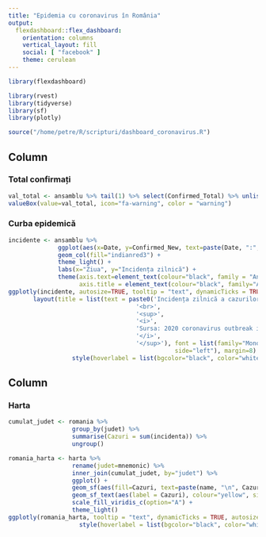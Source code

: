 ```yaml
---
title: "Epidemia cu coronavirus în România"
output: 
  flexdashboard::flex_dashboard:
    orientation: columns
    vertical_layout: fill
    social: [ "facebook" ]
    theme: cerulean
---
```


```r
library(flexdashboard)
```

```r
library(rvest)
library(tidyverse)
library(sf)
library(plotly)

source("/home/petre/R/scripturi/dashboard_coronavirus.R")
```


Column {data-width=400}
-----------------------------------------------------------------------

### Total confirmați {data-heigth=100}

```r
val_total <- ansamblu %>% tail(1) %>% select(Confirmed_Total) %>% unlist() %>% unname()
valueBox(value=val_total, icon="fa-warning", color = "warning")
```

### Curba epidemică {data-heigth=300}

```r
incidente <- ansamblu %>% 
              ggplot(aes(x=Date, y=Confirmed_New, text=paste(Date, ":", Confirmed_New, "cazuri") )) + 
              geom_col(fill="indianred3") + 
              theme_light() + 
              labs(x="Ziua", y="Incidența zilnică") +
              theme(axis.text=element_text(colour="black", family = "Andale Mono"), 
                    axis.title = element_text(colour="black", family="Andale Mono"))
ggplotly(incidente, autosize=TRUE, tooltip = "text", dynamicTicks = TRUE) %>%
       layout(title = list(text = paste0('Incidența zilnică a cazurilor confirmate',
                                    '<br>',
                                    '<sup>',
                                    '<i>', 
                                    'Sursa: 2020 coronavirus outbreak in Romania',
                                    '</i>',
                                    '</sup>'), font = list(family="Monospace", size=18, color="black"),
                                               side="left"), margin=8) %>%
                  style(hoverlabel = list(bgcolor="black", color="white"), hoverinfo="text")

```


Column {data-width=650}
-----------------------------------------------------------------------

### Harta

```r
cumulat_judet <- romania %>% 
                  group_by(judet) %>% 
                  summarise(Cazuri = sum(incidenta)) %>% 
                  ungroup() 

romania_harta <- harta %>% 
                  rename(judet=mnemonic) %>% 
                  inner_join(cumulat_judet, by="judet") %>% 
                  ggplot() + 
                  geom_sf(aes(fill=Cazuri, text=paste(name, "\n", Cazuri, "cazuri")), colour="white") + 
                  geom_sf_text(aes(label = Cazuri), colour="yellow", size=3) +
                  scale_fill_viridis_c(option="A") + 
                  theme_light() 
ggplotly(romania_harta, tooltip = "text", dynamicTicks = TRUE, autosize=TRUE) %>%
                    style(hoverlabel = list(bgcolor="black", color="white"), hoverinfo="text")

```
